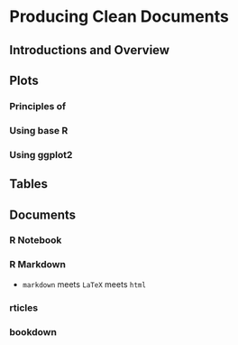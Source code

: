 # Producing Clean Documents

## Introductions and Overview

## Plots

### Principles of

### Using base R

### Using ggplot2

## Tables

## Documents

### R Notebook

### R Markdown

- `markdown` meets `LaTeX` meets `html`

### rticles

### bookdown

